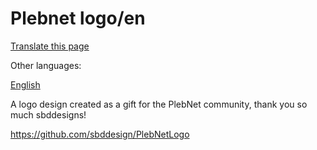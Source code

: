 <span id="plebnet-logoen"></span>
= Plebnet logo/en =

<div class="mw-pt-translate-header noprint" dir="ltr" lang="en">

[[Special_Translate_amp_group_page_Plebnet_logo_amp_language_en_amp_action_page_amp_filter_.html|Translate this page]]

</div>
<div class="mw-parser-output">

<div class="mw-pt-languages noprint" lang="en" dir="ltr">

<div class="mw-pt-languages-label">

Other languages:

</div>
<div class="mw-pt-languages-list">

[[/plebnet.wiki/wiki/Plebnet_logo|English]]

</div>

</div>
A logo design created as a gift for the PlebNet community, thank you so much sbddesigns!

https://github.com/sbddesign/PlebNetLogo


</div>
